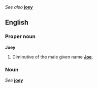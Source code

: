''See also'' '''[[joey]]'''

==English==
===Proper noun===
'''Joey'''

#Diminutive of the male given name '''[[Joe]]'''.

===Noun===
''See'' '''[[joey]]'''